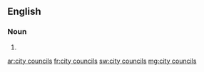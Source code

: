 ==English==

===Noun===
{{head|en}}

# {{plural of|city council}}

[[ar:city councils]]
[[fr:city councils]]
[[sw:city councils]]
[[mg:city councils]]